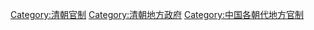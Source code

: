 [[Category:清朝官制|Category:清朝官制]]
[[Category:清朝地方政府|Category:清朝地方政府]]
[[Category:中国各朝代地方官制|Category:中国各朝代地方官制]]